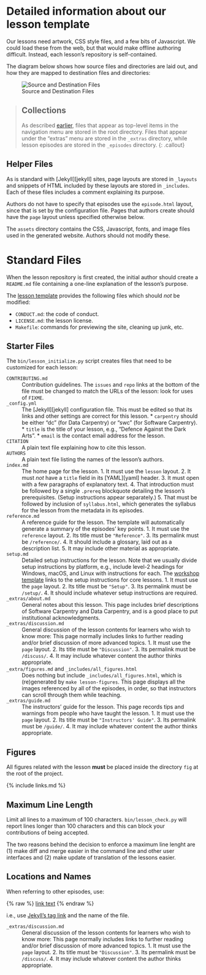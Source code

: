 # Detailed information about our lesson template

Our lessons need artwork,
CSS style files,
and a few bits of Javascript.
We could load these from the web,
but that would make offline authoring difficult.
Instead, each lesson's repository is self-contained.

The diagram below shows how source files and directories are laid out,
and how they are mapped to destination files and directories:

![Source and Destination Files]({{ page.root }}/fig/file-mapping.svg)

> ## Collections
>
> As described [earlier]({{ page.root }}/02-tooling/#collections),
> files that appear as top-level items in the navigation menu are stored in the root directory.
> Files that appear under the "extras" menu are stored in the `_extras` directory,
> while lesson episodes are stored in the `_episodes` directory.
{: .callout}

## Helper Files

As is standard with [Jekyll][jekyll] sites,
page layouts are stored in `_layouts`
and snippets of HTML included by these layouts are stored in `_includes`.
Each of these files includes a comment explaining its purpose.

Authors do not have to specify that episodes use the `episode.html` layout,
since that is set by the configuration file.
Pages that authors create should have the `page` layout unless specified otherwise below.

The `assets` directory contains the CSS, Javascript, fonts, and image files
used in the generated website.
Authors should not modify these.

# Standard Files

When the lesson repository is first created,
the initial author should create a `README.md` file containing
a one-line explanation of the lesson's purpose.

The [lesson template]({{ site.template_repo }}) provides the following files
which should *not* be modified:

*   `CONDUCT.md`: the code of conduct.
*   `LICENSE.md`: the lesson license.
*   `Makefile`: commands for previewing the site, cleaning up junk, etc.

## Starter Files

The `bin/lesson_initialize.py` script creates files that need to be customized for each lesson:

`CONTRIBUTING.md`
:   Contribution guidelines.
    The `issues` and `repo` links at the bottom of the file must be changed
    to match the URLs of the lesson:
    look for uses of `FIXME`.

`_config.yml`
:   The [Jekyll][jekyll] configuration file.
    This must be edited so that its links and other settings are correct for this lesson.
    *   `carpentry` should be either "dc" (for Data Carpentry) or "swc" (for Software Carpentry).
    *   `title` is the title of your lesson,
        e.g.,
        "Defence Against the Dark Arts".
    *   `email` is the contact email address for the lesson.

`CITATION`
:   A plain text file explaining how to cite this lesson.

`AUTHORS`
:   A plain text file listing the names of the lesson's authors.

`index.md`
:   The home page for the lesson.
    1.  It must use the `lesson` layout.
    2.  It must *not* have a `title` field in its [YAML][yaml] header.
    3.  It must open with a few paragraphs of explanatory text.
    4.  That introduction must be followed by a single `.prereq` blockquote
        detailing the lesson's prerequisites.
        (Setup instructions appear separately.)
    5.  That must be followed by inclusion of `syllabus.html`,
        which generates the syllabus for the lesson
        from the metadata in its episodes.

`reference.md`
:   A reference guide for the lesson.
    The template will automatically generate a summary of the episodes' key points.
    1.  It must use the `reference` layout.
    2.  Its title must be `"Reference"`.
    3.  Its permalink must be `/reference/`.
    4.  It should include a glossary, laid out as a description list.
    5.  It may include other material as appropriate.

`setup.md`
:   Detailed setup instructions for the lesson.
    Note that we usually divide setup instructions by platform,
    e.g.,
    include level-2 headings for Windows, macOS, and Linux
    with instructions for each.
    The [workshop template]({{ site.workshop_repo }})
    links to the setup instructions for core lessons.
    1.  It must use the `page` layout.
    2.  Its title must be `"Setup"`.
    3.  Its permalink must be `/setup/`.
    4.  It should include whatever setup instructions are required.

`_extras/about.md`
:   General notes about this lesson.
    This page includes brief descriptions of Software Carpentry and Data Carpentry,
    and is a good place to put institutional acknowledgments.

`_extras/discussion.md`
:   General discussion of the lesson contents for learners who wish to know more:
    This page normally includes links to further reading
    and/or brief discussion of more advanced topics.
    1.  It must use the `page` layout.
    2.  Its title must be `"Discussion"`.
    3.  Its permalink must be `/discuss/`.
    4.  It may include whatever content the author thinks appropriate.

`_extra/figures.md` and `_includes/all_figures.html`
:   Does nothing but include `_includes/all_figures.html`,
    which is (re)generated by `make lesson-figures`.
    This page displays all the images referenced by all of the episodes,
    in order,
    so that instructors can scroll through them while teaching.

`_extras/guide.md`
:   The instructors' guide for the lesson.
    This page records tips and warnings from people who have taught the lesson.
    1.  It must use the `page` layout.
    2.  Its title must be `"Instructors' Guide"`.
    3.  Its permalink must be `/guide/`.
    4.  It may include whatever content the author thinks appropriate.

## Figures

All figures related with the lesson **must** be placed inside the directory `fig` at the root of the project.

{% include links.md %}

## Maximum Line Length

Limit all lines to a maximum of 100 characters.
`bin/lesson_check.py` will report lines longer than 100 characters
and this can block your contributions of being accepted.

The two reasons behind the decision to enforce a maximum line lenght are
(1) make diff and merge easier in the command line and other user interfaces
and
(2) make update of translation of the lessons easier.

## Locations and Names

When referring to other episodes, use:

{% raw %}
    [link text]({{ page.root }}{% link _episodes/dd-subject.md %})
{% endraw %}

i.e., use [Jekyll's tag link](https://jekyllrb.com/docs/templates/#links) and the name of the file.

`_extras/discussion.md`
:   General discussion of the lesson contents for learners who wish to know more:
    This page normally includes links to further reading
    and/or brief discussion of more advanced topics.
    1.  It must use the `page` layout.
    2.  Its title must be `"Discussion"`.
    3.  Its permalink must be `/discuss/`.
    4.  It may include whatever content the author thinks appropriate.
